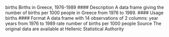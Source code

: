 births Births in Greece, 1976-1989
#### Description
A data frame giving the number of births per 1000 people in Greece from 1976 to 1989.
#### Usage
births
#### Format
A data frame with 14 observations of 2 columns:
year years from 1976 to 1989
rate number of births per 1000 people
Source
The original data are available at Hellenic Statistical Authority
